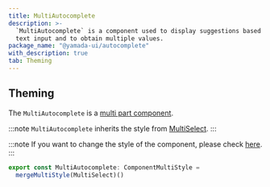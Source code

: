 ```yaml
---
title: MultiAutocomplete
description: >-
  `MultiAutocomplete` is a component used to display suggestions based on user
  text input and to obtain multiple values.
package_name: "@yamada-ui/autocomplete"
with_description: true
tab: Theming
---
```


## Theming

The `MultiAutocomplete` is a [multi part component](/styled-system/theming/component-style#multi-part-components).

:::note
`MultiAutocomplete` inherits the style from [MultiSelect](/components/forms/multi-select).
:::

:::note
If you want to change the style of the component, please check [here](/styled-system/theming/customize-theme#changing-the-style-of-components).
:::

```ts
export const MultiAutocomplete: ComponentMultiStyle =
  mergeMultiStyle(MultiSelect)()
```
